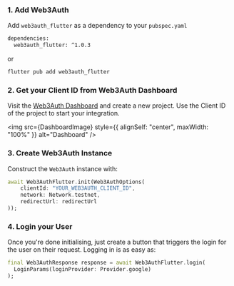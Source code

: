 
### 1. Add Web3Auth

Add `web3auth_flutter` as a dependency to your `pubspec.yaml`

```bash
dependencies:
  web3auth_flutter: ^1.0.3
```

or

```bash
flutter pub add web3auth_flutter
```

### 2. Get your Client ID from Web3Auth Dashboard

Visit the [Web3Auth Dashboard](https://dashboard.web3auth.io) and create a new project. Use the Client ID of the project to start your integration.

<img src={DashboardImage} style={{ alignSelf: "center", maxWidth: "100%" }} alt="Dashboard" />

### 3. Create Web3Auth Instance

Construct the `Web3Auth` instance with:

```dart
await Web3AuthFlutter.init(Web3AuthOptions(
    clientId: "YOUR_WEB3AUTH_CLIENT_ID",
    network: Network.testnet,
    redirectUrl: redirectUrl
));
```

### 4. Login your User

Once you're done initialising, just create a button that triggers the login for the user on their request. Logging in is as easy as:

```dart
final Web3AuthResponse response = await Web3AuthFlutter.login(
  LoginParams(loginProvider: Provider.google)
);
```

